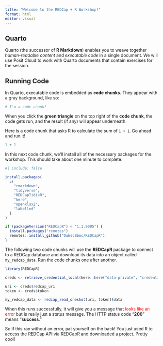 ```yaml
---
title: "Welcome to the REDCap + R Workshop!"
format: html
editor: visual
---
```


## Quarto

Quarto (the successor of **R Markdown**) enables you to weave together *human-readable content* and *executable code* in a single document. We will use Posit Cloud to work with Quarto documents that contain exercises for the session.

## Running Code

In Quarto, executable code is embedded as **code chunks**. They appear with a gray background, like so:

```r
# I'm a code chunk!
```

When you click the **green triangle** on the top right of the **code chunk**, the code gets run, and the result (if any) will appear underneath.

Here is a code chunk that asks R to calculate the sum of `1 + 1`. Go ahead and run it!

```r
1 + 1
```

In this next code chunk, we'll install all of the necessary packages for the workshop. This should take about one minute to complete.

```r
#| include: false

install.packages(
  c(
    "rmarkdown", 
    "tidyverse", 
    "REDCapTidieR",
    "here",
    "openxlsx2",
    "labelled"
  )
)

if (packageVersion("REDCapR") < "1.1.9005") {
  install.packages("remotes")
  remotes::install_github("OuhscBbmc/REDCapR")
}
```

The following two code chunks will use the **REDCapR** package to connect to a REDCap database and download its data into an object called `my_redcap_data`. Run the code chunks one after another.

```r
library(REDCapR)

creds <- retrieve_credential_local(here::here("data-private", "credentials.csv"), 1)

uri <- creds$redcap_uri
token <- creds$token
```

```r
my_redcap_data <- redcap_read_oneshot(uri, token)$data
```

When this runs successfully, it will give you a message that [looks like an error]{style="color:red"} but is really just a status message. The HTTP status code "**200**" means "**success**."

So if this ran without an error, pat yourself on the back! You just used R to access the REDCap API via REDCapR and downloaded a project. Pretty cool!
